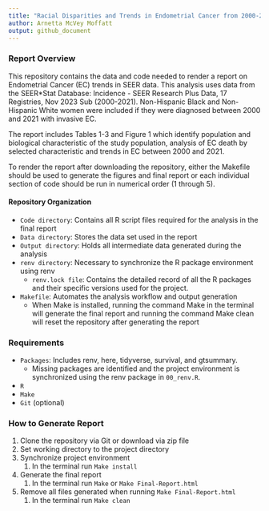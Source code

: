 ```yaml
---
title: "Racial Disparities and Trends in Endometrial Cancer from 2000-2021"
author: Arnetta McVey Moffatt
output: github_document
---
```


### Report Overview

This repository contains the data and code needed to render a report on Endometrial Cancer (EC) trends in SEER data. This analysis uses data from the SEER\*Stat Database: Incidence - SEER Research Plus Data, 17 Registries, Nov 2023 Sub (2000-2021). Non-Hispanic Black and Non-Hispanic White women were included if they were diagnosed between 2000 and 2021 with invasive EC.

The report includes Tables 1-3 and Figure 1 which identify population and biological characteristic of the study population, analysis of EC death by selected characteristic and trends in EC between 2000 and 2021.

To render the report after downloading the repository, either the Makefile should be used to generate the figures and final report or each individual section of code should be run in numerical order (1 through 5).

#### Repository Organization

-   `Code directory`: Contains all R script files required for the analysis in the final report
-   `Data directory`: Stores the data set used in the report
-   `Output directory`: Holds all intermediate data generated during the analysis
-   `renv directory`: Necessary to synchronize the R package environment using renv
    -   `renv.lock file`: Contains the detailed record of all the R packages and their specific versions used for the project.
-   `Makefile`: Automates the analysis workflow and output generation
    -   When Make is installed, running the command Make in the terminal will generate the final report and running the command Make clean will reset the repository after generating the report

### Requirements

-   `Packages`: Includes renv, here, tidyverse, survival, and gtsummary.
    -   Missing packages are identified and the project environment is synchronized using the renv package in `00_renv.R`.
-   `R`
-   `Make`
-   `Git` (optional)

### How to Generate Report

1.  Clone the repository via Git or download via zip file
2.  Set working directory to the project directory
3.  Synchronize project environment
    1.  In the terminal run `Make install`
4.  Generate the final report
    1.  In the terminal run `Make` or `Make Final-Report.html`
5.  Remove all files generated when running `Make Final-Report.html`
    1.  In the terminal run `Make clean`

